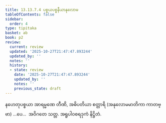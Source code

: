 ```yaml
---
title: 13.13.7.4 ပစ္စယပစ္စနီယာနုလောမ
tableOfContents: false
sidebar:
  order: 4
type: tipitaka
basket: ab
book: p2
review:
  current: review
  updated: '2025-10-27T21:47:47.893244'
  updated_by: ''
  notes: ''
  history:
  - state: review
    date: '2025-10-27T21:47:47.893244'
    updated_by: ''
    notes: ''
    previous_state: draft
---
```



<ReviewStatus review={frontmatter.review} showDetails={true} />

<HypothesisAnnotation frontmatter={frontmatter} />

<DynamicBreadcrumb />

<Division number="298" book="p2" e="ch" v="38" p="484">

<Paragraph number="4709" book="p2">
နဟေတုပစ္စယာ အာရမ္မဏေ တီဏိ, အဓိပတိယာ စတ္တာရိ (အနုလောမမာတိကာ ကာတဗ္ဗာ) …ပေ…  အဝိဂတေ သတ္တ.

</Paragraph>
</Division>

<Paragraph number="4710" type="center" book="p2">
အရူပါဝစရဒုကံ နိဋ္ဌိတံ.
</Paragraph>